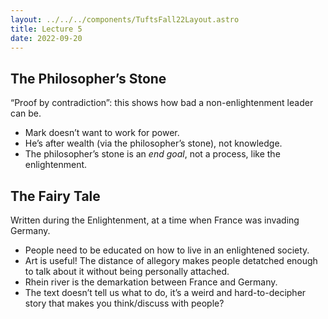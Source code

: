 ```yaml
---
layout: ../../../components/TuftsFall22Layout.astro
title: Lecture 5
date: 2022-09-20
---
```


## The Philosopher’s Stone

“Proof by contradiction”: this shows how bad a non-enlightenment leader can be. 

- Mark doesn’t want to work for power. 
- He’s after wealth (via the philosopher’s stone), not knowledge. 
- The philosopher’s stone is an _end goal_, not a process, like the enlightenment. 


## The Fairy Tale

Written during the Enlightenment, at a time when France was invading Germany. 

- People need to be educated on how to live in an enlightened society. 
- Art is useful! The distance of allegory makes people detatched enough to talk about it without being personally attached. 
- Rhein river is the demarkation between France and Germany. 
- The text doesn’t tell us what to do, it’s a weird and hard-to-decipher story that makes you think/discuss with people? 